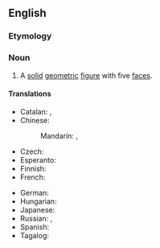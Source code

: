 ==English==

===Etymology===
{{confix|penta|hedron|lang=en}}

===Noun===
{{en-noun|s|pentahedra}}

# A [[solid]] [[geometric]] [[figure]] with five [[face]]s.

====Translations====
{{trans-top|solid geometric figure}}
* Catalan: {{t+|ca|pentaedre|m}}, {{t+|ca|pentàedre|m}}
* Chinese:
*: Mandarin: {{t+|cmn|五面體|sc=Hani}}, {{t+|cmn|五面体|tr=wǔmiàntǐ|sc=Hani}}
* Czech: {{t|cs|pětistěn|m}}
* Esperanto: {{t|eo|kvinedro}}
* Finnish: {{t+|fi|pentaedri}}
* French: {{t+|fr|pentaèdre}}
{{trans-mid}}
* German: {{t|de|Pentaeder|n}}
* Hungarian: {{t|hu|pentaéder}}
* Japanese: {{t|ja|五面体|tr=ごめんたい, gomentai|sc=Jpan}}
* Russian: {{t+|ru|пента́эдр|m}}, {{t+|ru|пятигра́нник|m}}
* Spanish: {{t|es|pentaedro|m}}
* Tagalog: {{t|tl|limdayag}}
{{trans-bottom}}